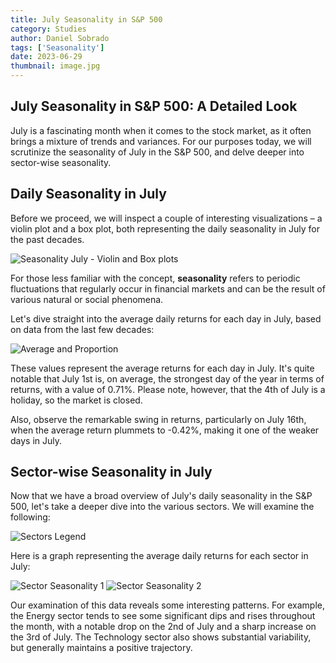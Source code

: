 ```yaml
---
title: July Seasonality in S&P 500
category: Studies
author: Daniel Sobrado
tags: ['Seasonality']
date: 2023-06-29
thumbnail: image.jpg
---
```


## July Seasonality in S&P 500: A Detailed Look

July is a fascinating month when it comes to the stock market, as it often brings a mixture of trends and variances. For our purposes today, we will scrutinize the seasonality of July in the S&P 500, and delve deeper into sector-wise seasonality. 

## Daily Seasonality in July

Before we proceed, we will inspect a couple of interesting visualizations – a violin plot and a box plot, both representing the daily seasonality in July for the past decades. 

![Seasonality July - Violin and Box plots](https://i.imgur.com/MheRXIc.png)

For those less familiar with the concept, **seasonality** refers to periodic fluctuations that regularly occur in financial markets and can be the result of various natural or social phenomena.

Let's dive straight into the average daily returns for each day in July, based on data from the last few decades:

![Average and Proportion](https://i.imgur.com/e8NSo63.png)

These values represent the average returns for each day in July. It's quite notable that July 1st is, on average, the strongest day of the year in terms of returns, with a value of 0.71%. Please note, however, that the 4th of July is a holiday, so the market is closed.

Also, observe the remarkable swing in returns, particularly on July 16th, when the average return plummets to -0.42%, making it one of the weaker days in July.

## Sector-wise Seasonality in July

Now that we have a broad overview of July's daily seasonality in the S&P 500, let's take a deeper dive into the various sectors. We will examine the following:

![Sectors Legend](https://i.imgur.com/WIwHNDz.png)

Here is a graph representing the average daily returns for each sector in July:

![Sector Seasonality 1](https://i.imgur.com/4Vk4hZW.png)
![Sector Seasonality 2](https://i.imgur.com/K1QI4D5.png)


Our examination of this data reveals some interesting patterns. For example, the Energy sector tends to see some significant dips and rises throughout the month, with a notable drop on the 2nd of July and a sharp increase on the 3rd of July. The Technology sector also shows substantial variability, but generally maintains a positive trajectory.

